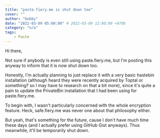 ```yaml
---
title: "paste.fiery.me is shut down too"
cover: ""
author: "bobby"
date: "2022-03-09 05:00:00" # 2022-03-09 12:00:00 +0700
category: "n/a"
tags:
    - Paste
---
```


Hi there,

Not sure if anybody is even still using paste.fiery.me, but I'm posting this anyway to inform that it is now shut down too.

Honestly, I'm actually planning to just replace it with a very basic hastebin installation (although heard they were recently acquired by Toptal or something? so I may have to research on that a bit more), since it's quite a pain to update the PrivateBin installation that I had been using for paste.fiery.me.

To begin with, I wasn't particularly concerned with the whole encryption feature. Heck, safe.fiery.me was never one about that philosophy either.

But yeah, that's something for the future, cause I don't have much time these days (and I actually prefer using GitHub Gist anyways). Thus meanwhile, it'll be temporarily shut down.
